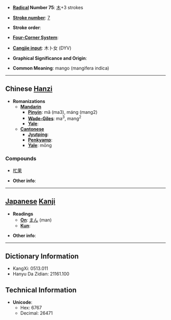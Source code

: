 * '''[[Wiktionary:Chinese radical index| Radical]] Number 75''': [[Wiktionary:Chinese radical index 木|木]]+3 strokes

* '''[[Wiktionary:Chinese total strokes index|Stroke number]]''': [[Wiktionary:Chinese total strokes index 7|7]]

* '''Stroke order''': 

* '''[[Wiktionary:Chinese four corner index|Four-Corner System]]''': 

* '''[[Wiktionary:Chinese Cangjie index|Cangjie input]]''': 木卜女 (DYV)

* '''Graphical Significance and Origin''': 

* '''Common Meaning''': mango (mangifera indica)

----

== Chinese [[Hanzi]] ==

* '''Romanizations'''
** '''[[Mandarin]]'''
*** '''[[Pinyin]]''': mǎ (ma3), máng (mang2)
*** '''[[Wade-Giles]]''': ma<sup>3</sup>, mang<sup>2</sup>
*** '''[[Yale]]''': 
** '''[[Cantonese]]'''
*** '''[[Jyutping]]''':
*** '''[[Penkyamp]]''': 
*** '''[[Yale]]''': mōng

===Compounds===
*[[杧果]]

* '''Other info''': 

----

== [[Japanese]] [[Kanji]] ==

* '''Readings'''
** '''[[On]]''': [[まん]] (man)
** '''[[Kun]]''': 

* '''Other info''':  

----

== Dictionary Information ==

* KangXi: 0513.011
* Hanyu Da Zidian: 21161.100

== Technical Information ==

* '''Unicode''':
** Hex: 6767
** Decimal: 26471
